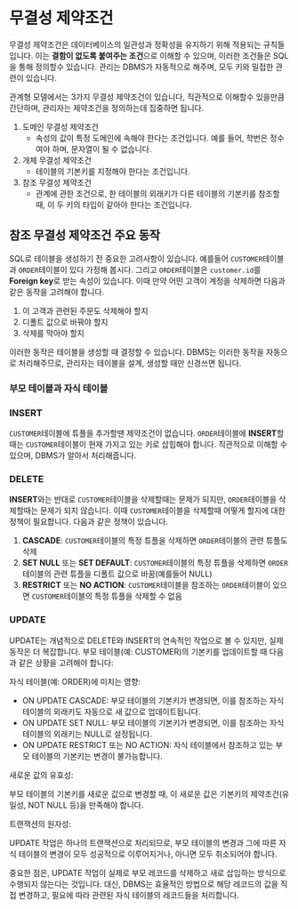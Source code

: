 # 무결성 제약조건
무결성 제약조건은 데이터베이스의 일관성과 정확성을 유지하기 위해 적용되는 규칙들입니다. 이는 **결함이 없도록 붙여주는 조건**으로 이해할 수 있으며, 이러한 조건들은 SQL을 통해 정의할수 있습니다. 관리는 DBMS가 자동적으로 해주며, 모두 키와 밀접한 관련이 있습니다.

관계형 모델에서는 3가지 무결성 제약조건이 있습니다, 직관적으로 이해할수 있을만큼 간단하며, 관리자는 제약조건을 정의하는데 집중하면 됩니다.
1. 도메인 무결성 제약조건
    * 속성의 값이 특정 도메인에 속해야 한다는 조건입니다. 예를 들어, 학번은 정수여야 하며, 문자열이 될 수 없습니다.
2. 개체 무결성 제약조건
    * 테이블의 기본키를 지정해야 한다는 조건입니다.
3. 참조 무결성 제약조건
    * 관계에 관한 조건으로, 한 테이블의 외래키가 다른 테이블의 기본키를 참조할 때, 이 두 키의 타입이 같아야 한다는 조건입니다.


## 참조 무결성 제약조건 주요 동작
SQL로 테이블을 생성하기 전 중요한 고려사항이 있습니다. 예를들어 `CUSTOMER`테이블과 `ORDER`테이블이 있다 가정해 봅시다. 그리고 `ORDER`테이블은 `customer.id`를 **Foreign key**로 받는 속성이 있습니다. 이때 만약 어떤 고객이 계정을 삭제하면 다음과 같은 동작을 고려해야 합니다.

1. 이 고객과 관련된 주문도 삭제해야 할지
2. 디폴트 값으로 바꿔야 할지
3. 삭제를 막아야 할지

이러한 동작은 테이블을 생성할 때 결정할 수 있습니다. DBMS는 이러한 동작을 자동으로 처리해주므로, 관리자는 테이블을 설계, 생성할 때만 신경쓰면 됩니다.

### 부모 테이블과 자식 테이블


### INSERT
`CUSTOMER`테이블에 튜플을 추가할땐 제약조건이 없습니다. `ORDER`테이블에 **INSERT**할때는 `CUSTOMER`테이블이 현재 가지고 있는 키로 삽힙해야 합니다. 직관적으로 이해할 수 있으며, DBMS가 알아서 처리해줍니다.

### DELETE
**INSERT**와는 반대로 `CUSTOMER`테이블을 삭제할때는 문제가 되지만, `ORDER`테이블을 삭제할때는 문제가 되지 않습니다. 이때 `CUSTOMER`테이블을 삭제할때 어떻게 할지에 대한 정책이 필요합니다. 다음과 같은 정책이 있습니다.
1. **CASCADE**: `CUSTOMER`테이블의 특정 튜플을 삭제하면 `ORDER`테이블의 관련 튜플도 삭제
2. **SET NULL** 또는 **SET DEFAULT**: `CUSTOMER`테이블의 특정 튜플을 삭제하면 `ORDER`테이블의 관련 튜플을 디폴트 값으로 바꿈(예를들어 NULL)
3. **RESTRICT** 또는 **NO ACTION**: `CUSTOMER`테이블을 참조하는 `ORDER`테이블이 있으면 `CUSTOMER`테이블의 특정 튜플을 삭제할 수 없음

### UPDATE
UPDATE는 개념적으로 DELETE와 INSERT의 연속적인 작업으로 볼 수 있지만, 실제 동작은 더 복잡합니다. 부모 테이블(예: CUSTOMER)의 기본키를 업데이트할 때 다음과 같은 상황을 고려해야 합니다:

자식 테이블(예: ORDER)에 미치는 영향:

* ON UPDATE CASCADE: 부모 테이블의 기본키가 변경되면, 이를 참조하는 자식 테이블의 외래키도 자동으로 새 값으로 업데이트됩니다.
* ON UPDATE SET NULL: 부모 테이블의 기본키가 변경되면, 이를 참조하는 자식 테이블의 외래키는 NULL로 설정됩니다.
* ON UPDATE RESTRICT 또는 NO ACTION: 자식 테이블에서 참조하고 있는 부모 테이블의 기본키는 변경이 불가능합니다.


새로운 값의 유효성:

부모 테이블의 기본키를 새로운 값으로 변경할 때, 이 새로운 값은 기본키의 제약조건(유일성, NOT NULL 등)을 만족해야 합니다.


트랜잭션의 원자성:

UPDATE 작업은 하나의 트랜잭션으로 처리되므로, 부모 테이블의 변경과 그에 따른 자식 테이블의 변경이 모두 성공적으로 이루어지거나, 아니면 모두 취소되어야 합니다.

중요한 점은, UPDATE 작업이 실제로 부모 레코드를 삭제하고 새로 삽입하는 방식으로 수행되지 않는다는 것입니다. 대신, DBMS는 효율적인 방법으로 해당 레코드의 값을 직접 변경하고, 필요에 따라 관련된 자식 테이블의 레코드들을 처리합니다.
